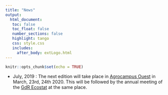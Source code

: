```yaml
---
title: "News"
output: 
  html_document:
   toc: false
   toc_float: false
   number_sections: false
   highlight: tango
   css: style.css
   includes:
     after_body: extLogo.html
---
```


```r
knitr::opts_chunk$set(echo = TRUE)
```

- July, 2019 : The next edition will take place in [Agrocampus Ouest](http://www.agrocampus-ouest.fr) in March, 23rd, 24th 2020. This will be followed by the annual meeting of the [GdR Ecostat](https://sites.google.com/site/gdrecostat/) at the same place.
 